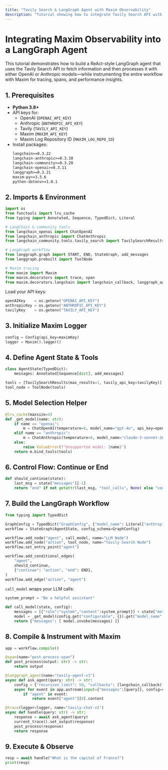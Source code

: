 ```yaml
---
title: "Tavily Search & LangGraph Agent with Maxim Observability"
description: "Tutorial showing how to integrate Tavily Search API with LangChain and LangGraph, plus instrumentation using Maxim for full observability in just 5 lines."
---
```


# Integrating Maxim Observability into a LangGraph Agent

This tutorial demonstrates how to build a ReAct-style LangGraph agent that uses the Tavily Search API to fetch information and then processes it with either OpenAI or Anthropic models—while instrumenting the entire workflow with Maxim for tracing, spans, and performance insights.

## 1. Prerequisites

- **Python 3.8+**
- API keys for:
  - OpenAI (`OPENAI_API_KEY`)  
  - Anthropic (`ANTHROPIC_API_KEY`)
  - Tavily (`TAVILY_API_KEY`)
  - Maxim (`MAXIM_API_KEY`)
  - Maxim Log Repository ID  (`MAXIM_LOG_REPO_ID`)
- Install packages:
  ```txt
  langchain>=0.3.22
  langchain-anthropic>=0.3.10
  langchain-community>=0.3.20
  langchain-openai>=0.3.11
  langgraph>=0.3.21
  maxim-py>=3.5.6
  python-dotenv>=1.0.1
  ```

## 2. Imports & Environment

```python
import os
from functools import lru_cache
from typing import Annotated, Sequence, TypedDict, Literal

# LangChain & community tools
from langchain_openai import ChatOpenAI
from langchain_anthropic import ChatAnthropic
from langchain_community.tools.tavily_search import TavilySearchResults

# LangGraph workflow
from langgraph.graph import START, END, StateGraph, add_messages
from langgraph.prebuilt import ToolNode

# Maxim tracing
from maxim import Maxim
from maxim.decorators import trace, span
from maxim.decorators.langchain import langchain_callback, langgraph_agent
```

Load your API keys:

```python
openAIKey    = os.getenv("OPENAI_API_KEY")
anthropicKey = os.getenv("ANTHROPIC_API_KEY")
tavilyKey    = os.getenv("TAVILY_API_KEY")
```

## 3. Initialize Maxim Logger

```python
config = Config(api_key=maximKey)
logger = Maxim().logger()
```

## 4. Define Agent State & Tools

```python
class AgentState(TypedDict):
    messages: Annotated[Sequence[dict], add_messages]

tools = [TavilySearchResults(max_results=1, tavily_api_key=tavilyKey)]
tool_node = ToolNode(tools)
```

## 5. Model Selection Helper

```python
@lru_cache(maxsize=4)
def _get_model(name: str):
    if name == "openai":
        m = ChatOpenAI(temperature=0, model_name="gpt-4o", api_key=openAIKey)
    elif name == "anthropic":
        m = ChatAnthropic(temperature=0, model_name="claude-3-sonnet-20240229", api_key=anthropicKey)
    else:
        raise ValueError(f"Unsupported model: {name}")
    return m.bind_tools(tools)
```

## 6. Control Flow: Continue or End

```python
def should_continue(state):
    last_msg = state["messages"][-1]
    return "end" if not getattr(last_msg, "tool_calls", None) else "continue"
```

## 7. Build the LangGraph Workflow

```python
from typing import TypedDict

GraphConfig = TypedDict("GraphConfig", {"model_name": Literal["anthropic","openai"]})
workflow = StateGraph(AgentState, config_schema=GraphConfig)

workflow.add_node("agent", call_model, name="LLM Node")
workflow.add_node("action", tool_node, name="Tavily Search Node")
workflow.set_entry_point("agent")

workflow.add_conditional_edges(
    "agent",
    should_continue,
    {"continue": "action", "end": END},
)
workflow.add_edge("action", "agent")
```

`call_model` wraps your LLM calls:

```python
system_prompt = "Be a helpful assistant"

def call_model(state, config):
    messages = [{"role":"system","content":system_prompt}] + state["messages"]
    model = _get_model(config.get("configurable", {}).get("model_name", "anthropic"))
    return {"messages": [ model.invoke(messages) ]}
```

## 8. Compile & Instrument with Maxim

```python {3,7,14}
app = workflow.compile()

@span(name="post-process-span")
def post_process(output: str) -> str:
    return output

@langgraph_agent(name="tavily-agent-v1")
async def ask_agent(query: str) -> str:
    config = {"recursion_limit": 50, "callbacks": [langchain_callback()]}
    async for event in app.astream(input={"messages":[query]}, config=config):
        if "agent" in event:
            return event["agent"][0].content

@trace(logger=logger, name="tavily-chat-v1")
async def handle(query: str) -> str:
    response = await ask_agent(query)
    current_trace().set_output(response)
    post_process(response)
    return response
```

## 9. Execute & Observe

```python
resp = await handle("What is the capital of France?")
print(resp)
```

